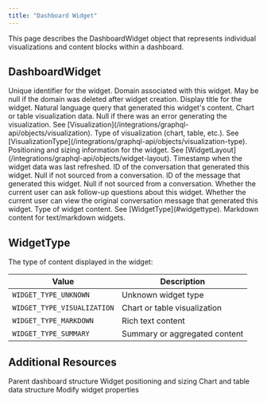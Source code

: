 ```yaml
---
title: "Dashboard Widget"
---
```


This page describes the DashboardWidget object that represents individual visualizations and content blocks within a dashboard.

## DashboardWidget

<ParamField path="id" type="ID!" required>
  Unique identifier for the widget.
</ParamField>

<ParamField path="domain" type="ZSheet">
  Domain associated with this widget. May be null if the domain was deleted after widget creation.
</ParamField>

<ParamField path="title" type="String!" required>
  Display title for the widget.
</ParamField>

<ParamField path="nlQuery" type="String!" required>
  Natural language query that generated this widget's content.
</ParamField>

<ParamField path="visualization" type="Visualization">
  Chart or table visualization data. Null if there was an error generating the visualization. See [Visualization](/integrations/graphql-api/objects/visualization).
</ParamField>

<ParamField path="visualizationType" type="VisualizationType">
  Type of visualization (chart, table, etc.). See [VisualizationType](/integrations/graphql-api/objects/visualization-type).
</ParamField>

<ParamField path="layout" type="WidgetLayout!" required>
  Positioning and sizing information for the widget. See [WidgetLayout](/integrations/graphql-api/objects/widget-layout).
</ParamField>

<ParamField path="dataRefreshedAt" type="DateTime!" required>
  Timestamp when the widget data was last refreshed.
</ParamField>

<ParamField path="conversationId" type="String">
  ID of the conversation that generated this widget. Null if not sourced from a conversation.
</ParamField>

<ParamField path="messageId" type="String">
  ID of the message that generated this widget. Null if not sourced from a conversation.
</ParamField>

<ParamField path="userCanAskFollowUp" type="Boolean!" required>
  Whether the current user can ask follow-up questions about this widget.
</ParamField>

<ParamField path="userCanViewOriginalMessage" type="Boolean!" required>
  Whether the current user can view the original conversation message that generated this widget.
</ParamField>

<ParamField path="widgetType" type="WidgetType!" required>
  Type of widget content. See [WidgetType](#widgettype).
</ParamField>

<ParamField path="markdownContent" type="String">
  Markdown content for text/markdown widgets.
</ParamField>

## WidgetType

The type of content displayed in the widget:

| Value               | Description                              |
| ------------------- | ---------------------------------------- |
| `WIDGET_TYPE_UNKNOWN` | Unknown widget type                    |
| `WIDGET_TYPE_VISUALIZATION` | Chart or table visualization         |
| `WIDGET_TYPE_MARKDOWN` | Rich text content                     |
| `WIDGET_TYPE_SUMMARY` | Summary or aggregated content         |

## Additional Resources

<CardGroup cols={2}>
  <Card title="Dashboard Object" icon="folder" href="/integrations/graphql-api/objects/dashboard">
    Parent dashboard structure
  </Card>
  <Card title="WidgetLayout Object" icon="layout" href="/integrations/graphql-api/objects/widget-layout">
    Widget positioning and sizing
  </Card>
  <Card title="Visualization Object" icon="chart-bar" href="/integrations/graphql-api/objects/visualization">
    Chart and table data structure
  </Card>
  <Card title="Update Dashboard Widgets" icon="pen-to-square" href="/integrations/graphql-api/mutations/dashboard/update-dashboard-widgets">
    Modify widget properties
  </Card>
</CardGroup>
